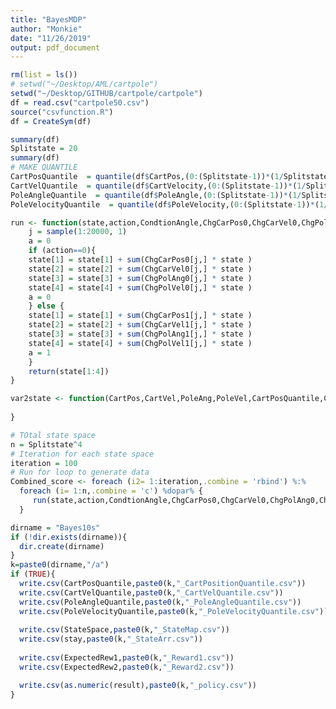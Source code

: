 ```yaml
---
title: "BayesMDP"
author: "Monkie"
date: "11/26/2019"
output: pdf_document
---
```


```r
rm(list = ls())
# setwd("~/Desktop/AML/cartpole")
setwd("~/Desktop/GITHUB/cartpole/cartpole")
df = read.csv("cartpole50.csv")
source("csvfunction.R")
df = CreateSym(df)
```

```r
summary(df)
Splitstate = 20
summary(df)
# MAKE QUANTILE
CartPosQuantile  = quantile(df$CartPos,(0:(Splitstate-1))*(1/Splitstate))
CartVelQuantile  = quantile(df$CartVelocity,(0:(Splitstate-1))*(1/Splitstate))
PoleAngleQuantile  = quantile(df$PoleAngle,(0:(Splitstate-1))*(1/Splitstate))
PoleVelocityQuantile  = quantile(df$PoleVelocity,(0:(Splitstate-1))*(1/Splitstate))

```

```r
run <- function(state,action,CondtionAngle,ChgCarPos0,ChgCarVel0,ChgPolAng0,ChgPolVel0,ChgCarPos1,ChgCarVel1,ChgPolAng1,ChgPolVel1){
    j = sample(1:20000, 1)
    a = 0
    if (action==0){
    state[1] = state[1] + sum(ChgCarPos0[j,] * state )
    state[2] = state[2] + sum(ChgCarVel0[j,] * state )
    state[3] = state[3] + sum(ChgPolAng0[j,] * state )
    state[4] = state[4] + sum(ChgPolVel0[j,] * state )
    a = 0
    } else {
    state[1] = state[1] + sum(ChgCarPos1[j,] * state )
    state[2] = state[2] + sum(ChgCarVel1[j,] * state )
    state[3] = state[3] + sum(ChgPolAng1[j,] * state )
    state[4] = state[4] + sum(ChgPolVel1[j,] * state )
    a = 1
    }
    return(state[1:4])
}

var2state <- function(CartPos,CartVel,PoleAng,PoleVel,CartPosQuantile,CartVelQuantile,PoleAngleQuantile,PoleVelocityQuantile){
  
}
```


```r
# TOtal state space
n = Splitstate^4
# Iteration for each state space
iteration = 100
# Run for loop to generate data
Combined_score <- foreach (i2= 1:iteration,.combine = 'rbind') %:% 
  foreach (i= 1:n,.combine = 'c') %dopar% {
     run(state,action,CondtionAngle,ChgCarPos0,ChgCarVel0,ChgPolAng0,ChgPolVel0,ChgCarPos1,ChgCarVel1,ChgPolAng1,ChgPolVel1)
  }

```




```r
dirname = "Bayes10s"
if (!dir.exists(dirname)){
  dir.create(dirname)
}
k=paste0(dirname,"/a")
if (TRUE){
  write.csv(CartPosQuantile,paste0(k,"_CartPositionQuantile.csv"))
  write.csv(CartVelQuantile,paste0(k,"_CartVelQuantile.csv"))
  write.csv(PoleAngleQuantile,paste0(k,"_PoleAngleQuantile.csv"))
  write.csv(PoleVelocityQuantile,paste0(k,"_PoleVelocityQuantile.csv"))
  
  write.csv(StateSpace,paste0(k,"_StateMap.csv"))
  write.csv(stay,paste0(k,"_StateArr.csv"))
  
  write.csv(ExpectedRew1,paste0(k,"_Reward1.csv"))
  write.csv(ExpectedRew2,paste0(k,"_Reward2.csv"))

  write.csv(as.numeric(result),paste0(k,"_policy.csv"))
}
```

